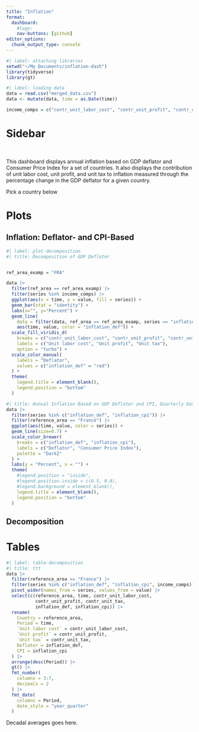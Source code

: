 ```yaml
---
title: "Inflation"
format: 
  dashboard:
    #logo: 
    nav-buttons: [github]
editor_options: 
  chunk_output_type: console
---
```


```r
#| label: attaching libraries
setwd("~/My Documents/inflation-dash")
library(tidyverse)
library(gt)
```

```r
#| label: loading data
data = read.csv("merged_data.csv")
data <- mutate(data, time = as.Date(time))

income_comps = c("contr_unit_labor_cost", "contr_unit_profit", "contr_unit_tax")
```

# Sidebar {.sidebar width="20%"}
<br>

This dashboard displays annual inflation based on GDP deflator and Consumer Price Index for a set of countries. It also displays the contribution of unit labor cost, unit profit, and unit tax to inflation measured through the percentage change in the GDP deflator for a given country.

Pick a country below

# Plots {orientation="rows"}

## Inflation: Deflator- and CPI-Based

```r
#| label: plot-decomposition
#| title: Decomposition of GDP Deflator


ref_area_examp = "FRA"

data |>
  filter(ref_area == ref_area_examp) |>
  filter(series %in% income_comps) |>
  ggplot(aes(x = time, y = value, fill = series)) +
  geom_bar(stat = "identity") +
  labs(x="", y="Percent") +
  geom_line(
    data = filter(data, ref_area == ref_area_examp, series == "inflation_def"), 
    aes(time, value, color = "inflation_def")) +
  scale_fill_viridis_d(
    breaks = c("contr_unit_labor_cost", "contr_unit_profit", "contr_unit_tax"),
    labels = c("Unit labor cost", "Unit profit", "Unit tax"),
    option = "turbo") +
  scale_color_manual(
    labels = "Deflator",
    values = c("inflation_def" = "red")
  ) +
  theme(
    legend.title = element_blank(),
    legend.position = "bottom"
  )
```

```r
#| title: Annual Inflation Based on GDP Deflator and CPI, Quarterly Data
data |>
  filter(series %in% c("inflation_def", "inflation_cpi")) |>
  filter(reference_area == "France") |>
  ggplot(aes(time, value, color = series)) +
  geom_line(size=0.7) +
  scale_color_brewer(
    breaks = c("inflation_def", "inflation_cpi"),
    labels = c("Deflator", "Consumer Price Index"),
    palette = "Dark2"
  ) +
  labs(y = "Percent", x = "") +
  theme(
    #legend.position = "inside",
    #legend.position.inside = c(0.5, 0.8),
    #legend.background = element_blank(),
    legend.title = element_blank(),
    legend.position = "bottom"
  )
```


## Decomposition



# Tables

```r
#| label: table-decomposition
#| title: ttt
data |>
  filter(reference_area == "France") |>
  filter(series %in% c("inflation_def", "inflation_cpi", income_comps)) |>
  pivot_wider(names_from = series, values_from = value) |>
  select(c(reference_area, time, contr_unit_labor_cost,
           contr_unit_profit, contr_unit_tax,
           inflation_def, inflation_cpi)) |>
  rename(
    Country = reference_area,
    Period = time,
    `Unit labor cost` = contr_unit_labor_cost,
    `Unit profit` = contr_unit_profit,
    `Unit tax` = contr_unit_tax,
    Deflator = inflation_def,
    CPI = inflation_cpi
  ) |>
  arrange(desc(Period)) |>
  gt() |>
  fmt_number(
    columns = 3:7,
    decimals = 2
  ) |>
  fmt_date(
    columns = Period,
    date_style = "year_quarter"
  )
```

Decadal averages goes here.